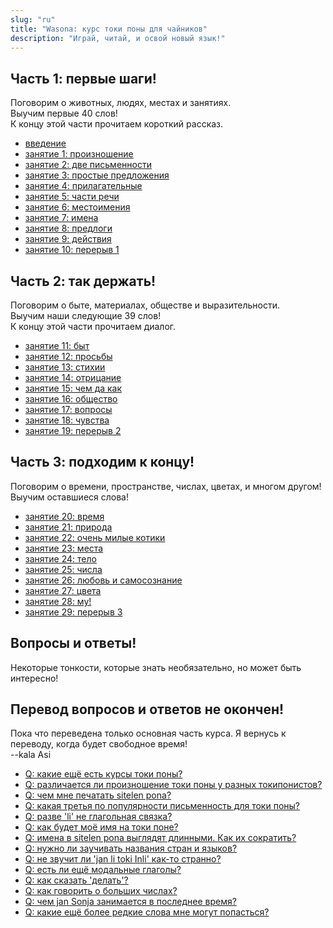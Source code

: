 ```yaml
---
slug: "ru"
title: "Wasona: курс токи поны для чайников"
description: "Играй, читай, и освой новый язык!"
---
```



## Часть 1: первые шаги!

Поговорим о животных, людях, местах и занятиях.  
Выучим первые 40 слов!  
К концу этой части прочитаем короткий рассказ.

* [введение](/ru/00/)
* [занятие 1: произношение](/ru/01/)
* [занятие 2: две письменности](/ru/02/)
* [занятие 3: простые предложения](/ru/03/)
* [занятие 4: прилагательные](/ru/04/)
* [занятие 5: части речи](/ru/05/)
* [занятие 6: местоимения](/ru/06/)
* [занятие 7: имена](/ru/07/)
* [занятие 8: предлоги](/ru/08/)
* [занятие 9: действия](/ru/09/)
* [занятие 10: перерыв 1](/ru/10/)

## Часть 2: так держать!

Поговорим о быте, материалах, обществе и выразительности.  
Выучим наши следующие 39 слов!  
К концу этой части прочитаем диалог.

* [занятие 11: быт](/ru/11/)
* [занятие 12: просьбы](/ru/12/)
* [занятие 13: стихии](/ru/13/)
* [занятие 14: отрицание](/ru/14/)
* [занятие 15: чем да как](/ru/15/)
* [занятие 16: общество](/ru/16/)
* [занятие 17: вопросы](/ru/17/)
* [занятие 18: чувства](/ru/18/)
* [занятие 19: перерыв 2](/ru/19/)

## Часть 3: подходим к концу!

Поговорим о времени, пространстве, числах, цветах, и многом другом!  
Выучим оставшиеся слова!

* [занятие 20: время](/ru/20/)
* [занятие 21: природа](/ru/21/)
* [занятие 22: очень милые котики](/ru/22/)
* [занятие 23: места](/ru/23/)
* [занятие 24: тело](/ru/24/)
* [занятие 25: числа](/ru/25/)
* [занятие 26: любовь и самосознание](/ru/26/)
* [занятие 27: цвета](/ru/27/)
* [занятие 28: му!](/ru/28/)
* [занятие 29: перерыв 3](/ru/29/)

## Вопросы и ответы!

Некоторые тонкости, которые знать необязательно, но может быть интересно!

<UnderConstruction>

## Перевод вопросов и ответов не окончен!

Пока что переведена только основная часть курса. Я вернусь к переводу, когда будет свободное время!  
--kala Asi

</UnderConstruction>

* [Q: какие ещё есть курсы токи поны?](/ru/other-courses/)
* [Q: различается ли произношение токи поны у разных токипонистов?](/ru/sound-variation/)
* [Q: чем мне печатать sitelen pona?](/ru/fonts/)
* [Q: какая третья по популярности письменность для токи поны?](/ru/sitelen-sitelen/)
* [Q: разве 'li' не глагольная связка?](/ru/li-and-is/)
* [Q: как будет моё имя на токи поне?](/ru/make-a-name/)
* [Q: имена в sitelen pona выглядят длинными. Как их сократить?](/ru/simpler-cartouches/)
* [Q: нужно ли заучивать названия стран и языков?](/ru/languages-countries/)
* [Q: не звучит ли 'jan li toki Inli' как-то странно?](/ru/named-verbs/)
* [Q: есть ли ещё модальные глаголы?](/ru/more-preverbs/)
* [Q: как сказать 'делать'?](/ru/doing/)
* [Q: как говорить о больших числах?](/ru/large-numbers/)
* [Q: чем jan Sonja занимается в последнее время?](/ru/jan-sonja/)
* [Q: какие ещё более редкие слова мне могут попасться?](/ru/uncommon-words/)
